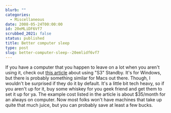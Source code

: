 ```yaml
---
blurb: ""
categories:
  - Miscellaneous
date: 2008-05-24T00:00:00
id: 20eMLiDF6Vf7
scrubbed_2021: false
status: published
title: Better computer sleep
type: post
slug: better-computer-sleep--20emlidf6vf7
---
```


If you have a computer that you happen to leave on a lot when you
aren't using it, check out
[this article](http://www.exoid.com/?page_id=47) about using "S3"
Standby. It's for Windows, but there is probably something similar
for Macs out there. Though, I wouldn't be surprised if they do it
by default. It's a little bit tech heavy, so if you aren't up for
it, buy some whiskey for you geek friend and get them to set it up
for ya. The example cost listed in the article is about $35/month
for an always on computer. Now most folks won't have machines that
take up quite that much juice, but you can probably save at least a
few bucks.